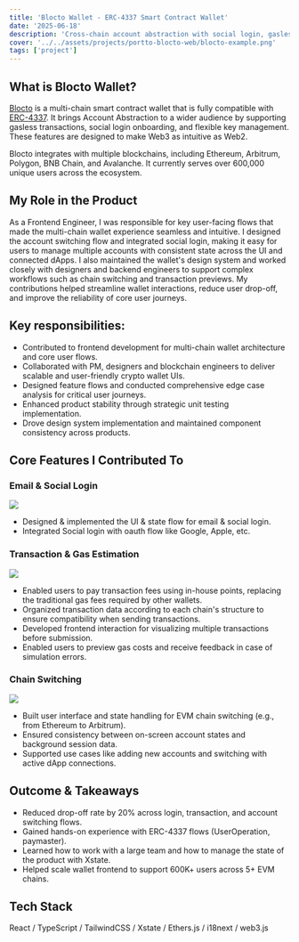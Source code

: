```yaml
---
title: 'Blocto Wallet - ERC-4337 Smart Contract Wallet'
date: '2025-06-18'
description: 'Cross-chain account abstraction with social login, gasless transactions, and seamless UX'
cover: '../../assets/projects/portto-blocto-web/blocto-example.png'
tags: ['project']
---
```

 

## What is Blocto Wallet?

[Blocto](https://blocto.io/wallet) is a multi-chain smart contract wallet that is fully compatible with [ERC-4337](https://eips.ethereum.org/EIPS/eip-4337). It brings Account Abstraction to a wider audience by supporting gasless transactions, social login onboarding, and flexible key management. These features are designed to make Web3 as intuitive as Web2.

Blocto integrates with multiple blockchains, including Ethereum, Arbitrum, Polygon, BNB Chain, and Avalanche. It currently serves over 600,000 unique users across the ecosystem.


## My Role in the Product

As a Frontend Engineer, I was responsible for key user-facing flows that made the multi-chain wallet experience seamless and intuitive. 
<Notation type="underline" color="yellow">I designed the account switching flow and integrated social login, making it easy for users to manage multiple accounts with consistent state across the UI and connected dApps.</Notation>
<Notation type="underline" color="yellow"> I also maintained the wallet's design system and worked closely with designers and backend engineers </Notation> to support complex workflows such as chain switching and transaction previews.
My contributions helped streamline wallet interactions, reduce user drop-off, and improve the reliability of core user journeys.

 
## Key responsibilities:
- Contributed to frontend development for multi-chain wallet architecture and core user flows.
- Collaborated with PM, designers and blockchain engineers to deliver scalable and user-friendly crypto wallet UIs.
- Designed feature flows and conducted comprehensive edge case analysis for critical user journeys.
- Enhanced product stability through strategic unit testing implementation.
- Drove design system implementation and maintained component consistency across products.



## Core Features I Contributed To
###  Email & Social Login

![](../../assets/projects/portto-blocto-web/login-flow.png)
- Designed & implemented the UI & state flow for email & social login.
- Integrated Social login with oauth flow like Google, Apple, etc.


### Transaction & Gas Estimation

![](../../assets/projects/portto-blocto-web/send-transaction.png)

- Enabled users to pay transaction fees using in-house points, replacing the traditional gas fees required by other wallets.
- Organized transaction data according to each chain's structure to ensure compatibility when sending transactions.
- Developed frontend interaction for visualizing multiple transactions before submission.
- Enabled users to preview gas costs and receive feedback in case of simulation errors.

### Chain Switching

![](../../assets/projects/portto-blocto-web/account-settings.png)

- Built user interface and state handling for EVM chain switching (e.g., from Ethereum to Arbitrum).
- Ensured consistency between on-screen account states and background session data.
- Supported use cases like adding new accounts and switching with active dApp connections.



## Outcome & Takeaways
 
- <Notation type="underline" color="yellow">Reduced drop-off rate by 20% across login, transaction, and account switching flows.</Notation>
- Gained hands-on experience with ERC-4337 flows (UserOperation, paymaster).
- <Notation type="underline" color="yellow">Learned how to work with a large team and how to manage the state of the product with Xstate.</Notation>
- Helped scale wallet frontend to support 600K+ users across 5+ EVM chains.



## Tech Stack

React / TypeScript / TailwindCSS / Xstate / Ethers.js / i18next / web3.js 



